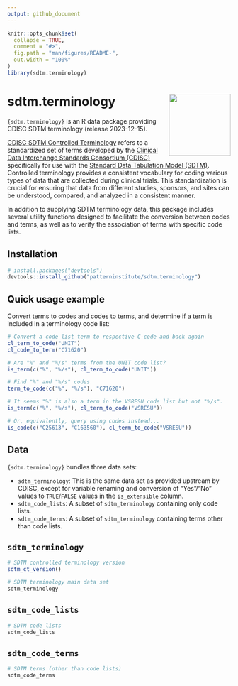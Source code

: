 ```yaml
---
output: github_document
---
```


<!-- README.md is generated from README.Rmd. Please edit that file -->

```r
knitr::opts_chunk$set(
  collapse = TRUE,
  comment = "#>",
  fig.path = "man/figures/README-",
  out.width = "100%"
)
library(sdtm.terminology)
```

# sdtm.terminology <img src="man/figures/logo.svg" align="right" height="139" alt="" />

<!-- badges: start -->
<!-- badges: end -->

`{sdtm.terminology}` is an R data package providing CDISC SDTM terminology
(release 2023-12-15).

[CDISC SDTM Controlled
Terminology](https://www.cdisc.org/standards/terminology/controlled-terminology)
refers to a standardized set of terms developed by the [Clinical Data
Interchange Standards Consortium (CDISC)](https://www.cdisc.org/) specifically
for use with the [Standard Data Tabulation Model
(SDTM)](https://www.cdisc.org/standards/foundational/sdtm). Controlled
terminology provides a consistent vocabulary for coding various types of data
that are collected during clinical trials. This standardization is crucial for
ensuring that data from different studies, sponsors, and sites can be
understood, compared, and analyzed in a consistent manner.

In addition to supplying SDTM terminology data, this package includes several
utility functions designed to facilitate the conversion between codes and terms,
as well as to verify the association of terms with specific code lists.

## Installation

``` r
# install.packages("devtools")
devtools::install_github("patterninstitute/sdtm.terminology")
```

## Quick usage example

Convert terms to codes and codes to terms, and determine if a term is included
in a terminology code list:

```r
# Convert a code list term to respective C-code and back again
cl_term_to_code("UNIT")
cl_code_to_term("C71620")

# Are "%" and "%/s" terms from the UNIT code list?
is_term(c("%", "%/s"), cl_term_to_code("UNIT"))

# Find "%" and "%/s" codes
term_to_code(c("%", "%/s"), "C71620")

# It seems "%" is also a term in the VSRESU code list but not "%/s".
is_term(c("%", "%/s"), cl_term_to_code("VSRESU"))

# Or, equivalently, query using codes instead...
is_code(c("C25613", "C163560"), cl_term_to_code("VSRESU"))
```

## Data

`{sdtm.terminology}` bundles three data sets:

- `sdtm_terminology`: This is the same data set as provided upstream by CDISC,
   except for variable renaming and conversion of "Yes"/"No" values to
   `TRUE`/`FALSE` values in the `is_extensible` column.
- `sdtm_code_lists`: A subset of `sdtm_terminology` containing only code lists.
- `sdtm_code_terms`: A subset of `sdtm_terminology` containing terms other than
   code lists.

## `sdtm_terminology`

```r
# SDTM controlled terminology version
sdtm_ct_version()

# SDTM terminology main data set
sdtm_terminology
```

## `sdtm_code_lists`

```r
# SDTM code lists
sdtm_code_lists
```


## `sdtm_code_terms`

```r
# SDTM terms (other than code lists)
sdtm_code_terms
```

